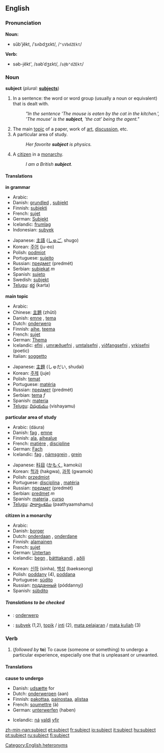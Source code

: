 ==English==

{{rank|dark|ye|common|439|subject|can't|ready|ought}}

===Pronunciation===
'''Noun:'''
*sŭb'jĕkt, /ˈsʌbdʒɛkt/, /<tt>"sVbdZEkt</tt>/

'''Verb:'''
*səb-jĕkt', /səbˈdʒɛkt/, /<tt>s@b"dZEkt</tt>/

===Noun===
'''subject''' (''plural:'' '''[[subjects]]''')

# {{grammar}} In a sentence: the word or word group (usually a noun or equivalent) that is dealt with.
#: ''"In the sentence 'The mouse is eaten by the cat in the kitchen.', 'The mouse' is the '''subject''', 'the cat' being the agent."''
# The main [[topic]] of a paper, work of [[art]], [[discussion]], etc.
# A particular area of study.
#:''Her favorite '''subject''' is physics.''
# A [[citizen]] in a [[monarchy]].
#:''I am a British '''subject'''.''

====Translations====

'''in grammar'''
{{top}}
*Arabic: {{ARchar|[[فاعل]]}} {{Unicode|(fá:ʕil)}} {{m}}
*Danish: [[grundled]] {{n}}, [[subjekt]] {{n}}
*Finnish: [[subjekti]]
*French: [[sujet]] {{m}}
*German: [[Subjekt]] {{n}}
*Icelandic: [[frumlag]] {{n}}
*Indonesian: [[subyek]]
{{mid}}
*Japanese: [[主語]] ([[しゅご]], shugo)
*Korean: [[주어]] (ju-eo)
*Polish: [[podmiot]] {{m}}
*Portuguese: [[sujeito]] {{m}}
*Russian: [[предмет]] (predmét) {{m}}
*Serbian: [[subjekat]] ''m'' 
*Spanish: [[sujeto]] {{m}}
*Swedish: [[subjekt]]
*[[Telugu]]: [[కర్త]] (karta)
{{bottom}}

'''main topic'''
{{top}}
*Arabic: {{ARchar|[[موضوع]]}} {{Unicode|(mauɖú:ʕ)}} {{m}}
*Chinese: [[主題]] (zhǔtí)
*Danish: [[emne]] {{n}}, [[tema]] {{n}}
*Dutch: [[onderwerp]]
*Finnish: [[aihe]], [[teema]]
*French: [[sujet]] {{m}}
*German: [[Thema]] {{n}}
*Icelandic: [[efni]] {{n}}, [[umræðuefni]] {{n}}, [[umtalsefni]] {{n}}, [[viðfangsefni]] {{n}}, [[yrkisefni]] (poetic) {{n}}
*Italian: [[soggetto]] {{m}}
{{mid}}
*Japanese: [[主題]] (しゅだい, shudai)
*Korean: [[주제]] (juje)
*Polish: [[temat]] {{m}}
*Portuguese: [[matéria]] {{f}}
*Russian: [[предмет]] (predmét) {{m}}
*Serbian: [[tema]] ''f''
*Spanish: [[materia]] {{f}}
*[[Telugu]]: [[విషయము]] (vishayamu)
{{bottom}}

'''particular area of study'''
{{top}}
*Arabic: {{ARchar|[[دورة]]}} (dáura) {{f}}
*Danish: [[fag]] {{n}}, [[emne]] {{n}}
*Finnish: [[ala]], [[aihealue]]
*French: [[matière]] {{f}}, [[discipline]] {{f}}
*German: [[Fach]] {{n}}
*Icelandic: [[fag]] {{n}}, [[námsgrein]] {{f}}, [[grein]] {{f}}
{{mid}}
*Japanese: [[科目]] ([[かもく]], kamokú)
*Korean: [[헉과]] (hakgwa), [[과목]] (gwamok)
*Polish: [[przedmiot]] {{m}}
*Portuguese: [[disciplina]] {{f}}, [[matéria]] {{f}}
*Russian: [[предмет]] (predmét) {{m}}
*Serbian: [[predmet]] ''m''
*Spanish: [[materia]] {{f}}, [[curso]] {{m}}
*[[Telugu]]: [[పాఠ్యాంశము]] (paathyaamshamu)
{{bottom}}

'''citizen in a monarchy'''
{{top}}
*Arabic: {{ARchar|[[رعية]]}} {{Unicode|(raʕíyya)}}
*Danish: [[borger]] {{c}}
*Dutch: [[onderdaan]] {{m}}, [[onderdane]] {{f}}
*Finnish: [[alamainen]]
*French: [[sujet]] {{m}}
*German: [[Untertan]] {{m}}
*Icelandic: [[þegn]] {{k}}, [[þátttakandi]] {{k}}, [[aðili]] {{k}}
{{mid}}
*Korean: [[신하]] (sinha), [[백성]] (baekseong)
*Polish: [[poddany]] {{m}} (4), [[poddana]] {{f}}
*Portuguese: [[súdito]] {{m}}
*Russian: [[подданный]] (póddannyj) {{m}}
*Spanish: [[súbdito]] {{m}}
{{bottom}}

=====Translations to be checked=====
<!--Remove this section once all of the translations below have been moved into the tables above.-->
{{checktrans}}

*{{ttbc|Dutch}}: [[onderwerp]] {{n}}
*{{ttbc|Indonesian}}: [[subyek]] (1,2), [[topik]] / [[inti]] (2), [[mata pelajaran]] / [[mata kuliah]] (3)

===Verb===
{{en-verb}}

#(''followed by'' '''to''') To cause (someone or something) to undergo a particular experience, especially one that is unpleasant or unwanted.

====Translations====

'''cause to undergo'''
{{top}}
*Danish: [[udsætte]] for
*Dutch: [[onderwerpen]] (aan)
*Finnish: [[pakottaa]], [[painostaa]], [[alistaa]]
*French: [[soumettre]] (à)
*German: [[unterwerfen]] (haben)
{{mid}}
*Icelandic: [[ná]] [[valdi]] [[yfir]]
{{bottom}}

[[Category:English heteronyms]]

[[zh-min-nan:subject]]
[[et:subject]]
[[fr:subject]]
[[io:subject]]
[[it:subject]]
[[hu:subject]]
[[pt:subject]]
[[ru:subject]]
[[fi:subject]]